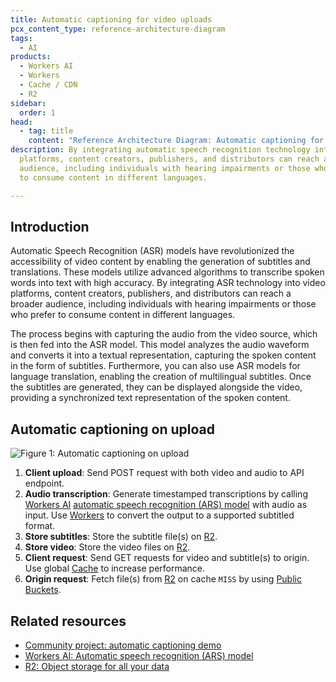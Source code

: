 ```yaml
---
title: Automatic captioning for video uploads
pcx_content_type: reference-architecture-diagram
tags:
  - AI
products:
  - Workers AI
  - Workers
  - Cache / CDN
  - R2
sidebar:
  order: 1
head:
  - tag: title
    content: "Reference Architecture Diagram: Automatic captioning for video uploads"
description: By integrating automatic speech recognition technology into video
  platforms, content creators, publishers, and distributors can reach a broader
  audience, including individuals with hearing impairments or those who prefer
  to consume content in different languages.

---
```


## Introduction

Automatic Speech Recognition (ASR) models have revolutionized the accessibility of video content by enabling the generation of subtitles and translations. These models utilize advanced algorithms to transcribe spoken words into text with high accuracy. By integrating ASR technology into video platforms, content creators, publishers, and distributors can reach a broader audience, including individuals with hearing impairments or those who prefer to consume content in different languages.

The process begins with capturing the audio from the video source, which is then fed into the ASR model. This model analyzes the audio waveform and converts it into a textual representation, capturing the spoken content in the form of subtitles. Furthermore, you can also use ASR models for language translation, enabling the creation of multilingual subtitles. Once the subtitles are generated, they can be displayed alongside the video, providing a synchronized text representation of the spoken content.

## Automatic captioning on upload

![Figure 1: Automatic captioning on upload](~/assets/images/reference-architecture/ai-auto-caption-architecture-diagrams/ai-auto-caption-architecture-diagram.svg "Figure 1:  Automatic captioning on upload")

1. **Client upload**: Send POST request with both video and audio to API endpoint.
2. **Audio transcription**: Generate timestamped transcriptions by calling [Workers AI](/workers-ai/) [automatic speech recognition (ARS) model](/workers-ai/models/#automatic-speech-recognition) with audio as input. Use [Workers](/workers/) to convert the output to a supported subtitled format.
3. **Store subtitles**: Store the subtitle file(s) on [R2](/r2/).
4. **Store video**: Store the video files on [R2](/r2/).
5. **Client request**: Send GET requests for video and subtitle(s) to origin. Use global [Cache](/cache/) to increase performance.
6. **Origin request**: Fetch file(s) from [R2](/r2/) on cache `MISS` by using [Public Buckets](/r2/buckets/public-buckets/).

## Related resources

* [Community project: automatic captioning demo](https://auto-caption.pages.dev/)
* [Workers AI: Automatic speech recognition (ARS) model](/workers-ai/models/#automatic-speech-recognition)
* [R2: Object storage for all your data](/r2/)
